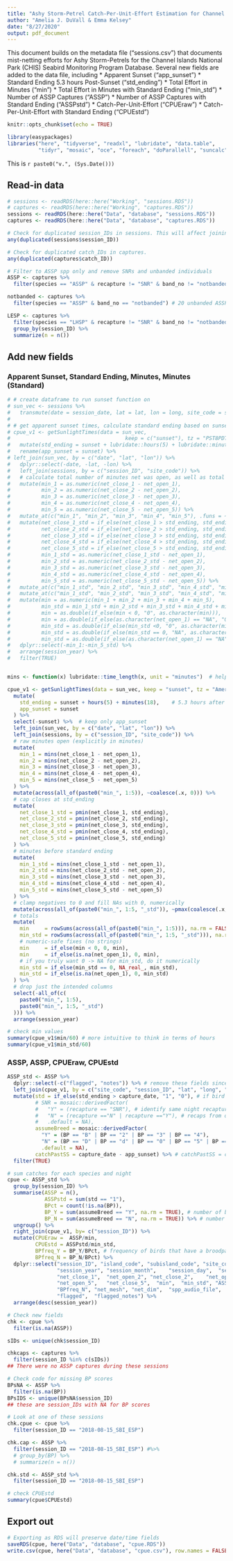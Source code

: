 ```yaml
---
title: "Ashy Storm-Petrel Catch-Per-Unit-Effort Estimation for Channel Islands National Park"
author: "Amelia J. DuVall & Emma Kelsey"
date: "8/27/2020"
output: pdf_document
---
```


This document builds on the metadata file ("sessions.csv") that documents mist-netting efforts for Ashy Storm-Petrels for the Channel Islands National Park (CHIS) Seabird Monitoring Program Database. Several new fields are added to the data file, including
* Apparent Sunset ("app_sunset")
* Standard Ending 5.3 hours Post-Sunset ("std_ending")
* Total Effort in Minutes ("min")
* Total Effort in Minutes with Standard Ending ("min_std")
* Number of ASSP Captures ("ASSP")
* Number of ASSP Captures with Standard Ending ("ASSPstd")
* Catch-Per-Unit-Effort ("CPUEraw")
* Catch-Per-Unit-Effort with Standard Ending ("CPUEstd")

```r
knitr::opts_chunk$set(echo = TRUE)

library(easypackages)
libraries("here", "tidyverse", "readxl", "lubridate", "data.table",
          "tidyr", "mosaic", "oce", "foreach", "doParallell", "suncalc")
```

This is `r paste0("v.", (Sys.Date()))`

## Read-in data
```r
# sessions <- readRDS(here::here("Working", "sessions.RDS"))
# captures <- readRDS(here::here("Working", "captures.RDS"))
sessions <- readRDS(here::here("Data", "database", "sessions.RDS"))
captures <- readRDS(here::here("Data", "database", "captures.RDS"))

# Check for duplicated session_IDs in sessions. This will affect joining data frames by session_ID. 
any(duplicated(sessions$session_ID))

# Check for duplicated catch_IDs in captures.
any(duplicated(captures$catch_ID))

# Filter to ASSP spp only and remove SNRs and unbanded individuals
ASSP <- captures %>%
  filter(species == "ASSP" & recapture != "SNR" & band_no != "notbanded") # 3799 observations

notbanded <- captures %>%
  filter(species == "ASSP" & band_no == "notbanded") # 20 unbanded ASSP

LESP <- captures %>%
  filter(species == "LHSP" & recapture != "SNR" & band_no != "notbanded") %>%
  group_by(session_ID) %>%
  summarize(n = n())
```

## Add new fields
### Apparent Sunset, Standard Ending, Minutes, Minutes (Standard)
```r
# # create dataframe to run sunset function on
# sun_vec <- sessions %>%  
#   transmute(date = session_date, lat = lat, lon = long, site_code = site_code, session_ID = session_ID)
# 
# # get apparent sunset times, calculate standard ending based on sunset and join back with CPUE database
# cpue_v1 <- getSunlightTimes(data = sun_vec,
#                                     keep = c("sunset"), tz = "PST8PDT") %>% 
#   mutate(std_ending = sunset + lubridate::hours(5) + lubridate::minutes(18)) %>% # standard ending = 5.3 hours after sunset
#   rename(app_sunset = sunset) %>%
# left_join(sun_vec, by = c("date", "lat", "lon")) %>%
#   dplyr::select(-date, -lat, -lon) %>%
#   left_join(sessions, by = c("session_ID", "site_code")) %>% 
#   # calculate total number of minutes net was open, as well as total number of minutes before standard ending
#   mutate(min_1 = as.numeric(net_close_1 - net_open_1),
#          min_2 = as.numeric(net_close_2 - net_open_2),
#          min_3 = as.numeric(net_close_3 - net_open_3),
#          min_4 = as.numeric(net_close_4 - net_open_4),
#          min_5 = as.numeric(net_close_5 - net_open_5)) %>% 
#   mutate_at(c("min_1", "min_2", "min_3", "min_4", "min_5"), .funs = ~replace_na(., 0)) %>%
#   mutate(net_close_1_std = if_else(net_close_1 > std_ending, std_ending, net_close_1),
#          net_close_2_std = if_else(net_close_2 > std_ending, std_ending, net_close_2),
#          net_close_3_std = if_else(net_close_3 > std_ending, std_ending, net_close_3),
#          net_close_4_std = if_else(net_close_4 > std_ending, std_ending, net_close_4),
#          net_close_5_std = if_else(net_close_5 > std_ending, std_ending, net_close_5),
#          min_1_std = as.numeric(net_close_1_std - net_open_1),
#          min_2_std = as.numeric(net_close_2_std - net_open_2),
#          min_3_std = as.numeric(net_close_3_std - net_open_3),
#          min_4_std = as.numeric(net_close_4_std - net_open_4),
#          min_5_std = as.numeric(net_close_5_std - net_open_5)) %>% 
#   mutate_at(c("min_1_std", "min_2_std", "min_3_std", "min_4_std", "min_5_std"), .funs = ~replace(., .<0, 0)) %>%
#   mutate_at(c("min_1_std", "min_2_std", "min_3_std", "min_4_std", "min_5_std"), .funs = ~replace_na(., 0)) %>%
#   mutate(min = as.numeric(min_1 + min_2 + min_3 + min_4 + min_5),
#          min_std = min_1_std + min_2_std + min_3_std + min_4_std + min_5_std,
#          min = as.double(if_else(min < 0, "0", as.character(min))),
#          min = as.double(if_else(as.character(net_open_1) == "NA", "0", as.character(min))),
#          min_std = as.double(if_else(min_std <0, "0", as.character(min_std))), 
#          min_std = as.double(if_else(min_std == 0, "NA", as.character(min_std))),# new line
#          min_std = as.double(if_else(as.character(net_open_1) == "NA", "0", as.character(min_std)))) %>%
#   dplyr::select(-min_1:-min_5_std) %>%
#   arrange(session_year) %>%
#   filter(TRUE)


mins <- function(x) lubridate::time_length(x, unit = "minutes")  # helper

cpue_v1 <- getSunlightTimes(data = sun_vec, keep = "sunset", tz = "America/Los_Angeles") %>%
  mutate(
    std_ending = sunset + hours(5) + minutes(18),    # 5.3 hours after sunset
    app_sunset = sunset
  ) %>%
  select(-sunset) %>%  # keep only app_sunset
  left_join(sun_vec, by = c("date", "lat", "lon")) %>%
  left_join(sessions, by = c("session_ID", "site_code")) %>%
  # raw minutes open (explicitly in minutes)
  mutate(
    min_1 = mins(net_close_1 - net_open_1),
    min_2 = mins(net_close_2 - net_open_2),
    min_3 = mins(net_close_3 - net_open_3),
    min_4 = mins(net_close_4 - net_open_4),
    min_5 = mins(net_close_5 - net_open_5)
  ) %>%
  mutate(across(all_of(paste0("min_", 1:5)), ~coalesce(.x, 0))) %>%
  # cap closes at std_ending 
  mutate(
    net_close_1_std = pmin(net_close_1, std_ending),
    net_close_2_std = pmin(net_close_2, std_ending),
    net_close_3_std = pmin(net_close_3, std_ending),
    net_close_4_std = pmin(net_close_4, std_ending),
    net_close_5_std = pmin(net_close_5, std_ending)
  ) %>%
  # minutes before standard ending
  mutate(
    min_1_std = mins(net_close_1_std - net_open_1),
    min_2_std = mins(net_close_2_std - net_open_2),
    min_3_std = mins(net_close_3_std - net_open_3),
    min_4_std = mins(net_close_4_std - net_open_4),
    min_5_std = mins(net_close_5_std - net_open_5)
  ) %>%
  # clamp negatives to 0 and fill NAs with 0, numerically
  mutate(across(all_of(paste0("min_", 1:5, "_std")), ~pmax(coalesce(.x, 0), 0))) %>%
  # totals
  mutate(
    min     = rowSums(across(all_of(paste0("min_", 1:5))), na.rm = FALSE),
    min_std = rowSums(across(all_of(paste0("min_", 1:5, "_std"))), na.rm = FALSE),
    # numeric-safe fixes (no strings)
    min     = if_else(min < 0, 0, min),
    min     = if_else(is.na(net_open_1), 0, min),
    # if you truly want 0 -> NA for min_std, do it numerically
    min_std = if_else(min_std == 0, NA_real_, min_std),
    min_std = if_else(is.na(net_open_1), 0, min_std)
  ) %>%
  # drop just the intended columns
  select(-all_of(c(
    paste0("min_", 1:5),
    paste0("min_", 1:5, "_std")
  ))) %>%
  arrange(session_year)

# check min values
summary(cpue_v1$min/60) # more intuitive to think in terms of hours
summary(cpue_v1$min_std/60)
```

### ASSP, ASSP, CPUEraw, CPUEstd
```r
ASSP_std <- ASSP %>%
  dplyr::select(-c("flagged", "notes")) %>% # remove these fields since they exist in sessions w/ diff values
  left_join(cpue_v1, by = c("site_code", "session_ID", "lat", "long", "session_date", "session_month", "session_day", "session_year", "island_code", "subisland_code")) %>%  # join captures and cpue_v1 dataframes
  mutate(std = if_else(std_ending > capture_date, "1", "0"), # if bird was caught before std_ending = 1, after = 0
         # SNR = mosaic::derivedFactor(
         #   "Y" = (recapture == "SNR"), # identify same night recaptures to be removed from CPUE
         #   "N" = (recapture =="N" | recapture =="Y"), # recaps from other nights still count 
         #   .default = NA),
         assumeBreed = mosaic::derivedFactor(
           "Y" = (BP == "B" | BP == "2" | BP == "3" | BP == "4"),
           "N" = (BP == "D" | BP == "d" | BP == "0" | BP == "5" | BP == "PD" | BP == "1" | BP == "1.5" | BP == "4.5"),
           .default = NA),
         catchPastSS = capture_date - app_sunset) %>% # catchPastSS = capture time (min) past sunset
  filter(TRUE)

# sum catches for each species and night
cpue <- ASSP_std %>%
  group_by(session_ID) %>%
  summarise(ASSP = n(), 
            ASSPstd = sum(std == "1"),
            BPct = count(!is.na(BP)), 
            BP_Y = sum(assumeBreed == "Y", na.rm = TRUE), # number of birds that have a broodpatch (2-4, B)
            BP_N = sum(assumeBreed == "N", na.rm = TRUE)) %>% # number of birds that dont have a broodpatch (1, 1.5, 4.5, 5, PB, D)
  ungroup() %>%
  right_join(cpue_v1, by= c("session_ID")) %>%
  mutate(CPUEraw =  ASSP/min,
         CPUEstd = ASSPstd/min_std,
         BPfreq_Y = BP_Y/BPct, # frequency of birds that have a broodpatch
         BPfreq_N = BP_N/BPct) %>%
  dplyr::select("session_ID", "island_code", "subisland_code", "site_code", "site_name",	"lat",	"long",	"session_date", 
                "session_year", "session_month",	"session_day",	"series_ID",	"app_sunset",	"std_ending",	"net_open_1",
                "net_close_1",	"net_open_2", "net_close_2",	"net_open_3",	"net_close_3",	"net_open_4",	"net_close_4", 
                "net_open_5",	"net_close_5",	"min",	"min_std", "ASSP",	"ASSPstd",	"CPUEraw",	"CPUEstd", "BPfreq_Y",
                "BPfreq_N", "net_mesh", "net_dim",	"spp_audio_file",	"dB_level", "speaker_system",	"org", "notes", 
                "flagged",	"flagged_notes") %>%
  arrange(desc(session_year))

# Check new fields
chk <- cpue %>% 
  filter(is.na(ASSP))

sIDs <- unique(chk$session_ID)

chkcaps <- captures %>%
  filter(session_ID %in% c(sIDs))
## There were no ASSP captures during these sessions

# Check code for missing BP scores
BPsNA <- ASSP %>%
  filter(is.na(BP))
BPsIDS <- unique(BPsNA$session_ID)
## these are session_IDs with NA for BP scores

# Look at one of these sessions
chk.cpue <- cpue %>%
  filter(session_ID == "2018-08-15_SBI_ESP")

chk.cap <- ASSP %>%
  filter(session_ID == "2018-08-15_SBI_ESP") #%>%
  # group_by(BP) %>%
  # summarize(n = n())

chk.std <- ASSP_std %>%
  filter(session_ID == "2018-08-15_SBI_ESP")

# check CPUEstd
summary(cpue$CPUEstd)
```  

## Export out
```r
# Exporting as RDS will preserve date/time fields
saveRDS(cpue, here("Data", "database", "cpue.RDS"))
write.csv(cpue, here("Data", "database", "cpue.csv"), row.names = FALSE)
```
